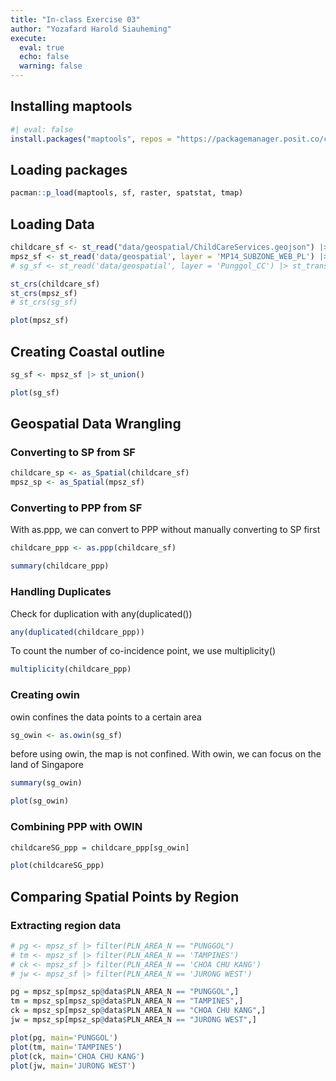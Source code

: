 ```yaml
---
title: "In-class Exercise 03"
author: "Yozafard Harold Siauheming"
execute:
  eval: true
  echo: false
  warning: false
---
```


## Installing maptools
```r
#| eval: false
install.packages("maptools", repos = "https://packagemanager.posit.co/cran/2023-10-13")

```
## Loading packages
```r
pacman::p_load(maptools, sf, raster, spatstat, tmap)

```

## Loading Data
```r
childcare_sf <- st_read("data/geospatial/ChildCareServices.geojson") |> st_transform(crs=3414)
mpsz_sf <- st_read('data/geospatial', layer = 'MP14_SUBZONE_WEB_PL') |> st_transform(crs=3414)
# sg_sf <- st_read('data/geospatial', layer = 'Punggol_CC') |> st_transform(crs=3414)
```
```r
st_crs(childcare_sf)
st_crs(mpsz_sf)
# st_crs(sg_sf)
```
```r
plot(mpsz_sf)
```

## Creating Coastal outline
```r
sg_sf <- mpsz_sf |> st_union()
```

```r
plot(sg_sf)
```
## Geospatial Data Wrangling
### Converting to SP from SF
```r
childcare_sp <- as_Spatial(childcare_sf)
mpsz_sp <- as_Spatial(mpsz_sf)
```

### Converting to PPP from SF
With as.ppp, we can convert to PPP without manually converting to SP first
```r
childcare_ppp <- as.ppp(childcare_sf)
```
```r
summary(childcare_ppp)
```
### Handling Duplicates

Check for duplication with any(duplicated())
```r
any(duplicated(childcare_ppp))
```

To count the number of co-incidence point, we use multiplicity()
```r
multiplicity(childcare_ppp)
```
### Creating owin
owin confines the data points to a certain area
```r
sg_owin <- as.owin(sg_sf)
```
before using owin, the map is not confined. With owin, we can focus on the land of Singapore

```r
summary(sg_owin)
```
```r
plot(sg_owin)
```

### Combining PPP with OWIN

```r
childcareSG_ppp = childcare_ppp[sg_owin]

```

```r
plot(childcareSG_ppp)
```

## Comparing Spatial Points by Region

### Extracting region data

```r
# pg <- mpsz_sf |> filter(PLN_AREA_N == "PUNGGOL")
# tm <- mpsz_sf |> filter(PLN_AREA_N == 'TAMPINES')
# ck <- mpsz_sf |> filter(PLN_AREA_N == 'CHOA CHU KANG')
# jw <- mpsz_sf |> filter(PLN_AREA_N == 'JURONG WEST')
```
```r
pg = mpsz_sp[mpsz_sp@data$PLN_AREA_N == "PUNGGOL",]
tm = mpsz_sp[mpsz_sp@data$PLN_AREA_N == "TAMPINES",]
ck = mpsz_sp[mpsz_sp@data$PLN_AREA_N == "CHOA CHU KANG",]
jw = mpsz_sp[mpsz_sp@data$PLN_AREA_N == "JURONG WEST",]
```

```r
plot(pg, main='PUNGGOL')
plot(tm, main='TAMPINES')
plot(ck, main='CHOA CHU KANG')
plot(jw, main='JURONG WEST')

```



